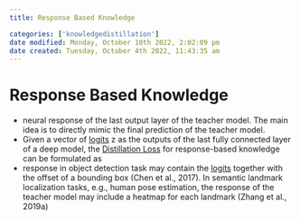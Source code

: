 ```yaml
---
title: Response Based Knowledge

categories: ['knowledgedistillation']
date modified: Monday, October 10th 2022, 2:02:09 pm
date created: Tuesday, October 4th 2022, 11:43:35 am
---
```


# Response Based Knowledge
- neural response of the last output layer of the teacher model. The main idea is to directly mimic the final prediction of the teacher model.
- Given a vector of [logits](Logits.qmd) z as the outputs of the last fully connected layer of a deep model, the [Distillation Loss](Distillation%20Loss.qmd) for response-based knowledge can be formulated as
- response in object detection task may contain the [logits](Logits.qmd) together with the offset of a bounding box (Chen et al., 2017). In semantic landmark localization tasks, e.g., human pose estimation, the response of the teacher model may include a heatmap for each landmark (Zhang et al., 2019a)



